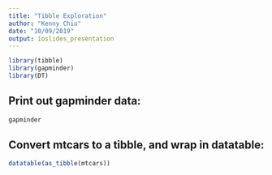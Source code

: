 ```yaml
---
title: "Tibble Exploration"
author: "Kenny Chiu"
date: "10/09/2019"
output: ioslides_presentation
---
```


```r
library(tibble)
library(gapminder)
library(DT)
```


## Print out gapminder data:

```r
gapminder
```

<!--This is a comment-->

## Convert mtcars to a tibble, and wrap in datatable:

```r
datatable(as_tibble(mtcars))
```

